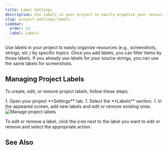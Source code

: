```yaml
---
title: Label Settings
description: Use labels in your project to easily organize your resources
slug: project-settings/labels
sidebar:
  order: 11
  label: Labels
---
```



Use labels in your project to easily organize resources (e.g., screenshots, strings, etc.) by specific topics. Once you add labels, you can filter items by those labels. If you already use labels for your source strings, you can use the same labels for screenshots.

## Managing Project Labels

To create, edit, or remove project labels, follow these steps:

<Steps>
  1. Open your project **Settings** tab.
  1. Select the <Icon name="mdi:label" class="inline-icon" /> **Labels** section.
  1. In the appeared screen, add new labels and edit or remove existing ones.
</Steps>

<Image src={projectLabels} alt="Manage project labels" class="width-xl" />

To edit or remove a label, click the <Icon name="mdi:dots-horizontal" class="inline-icon" /> icon next to the label you want to edit or remove and select the appropriate action.

## See Also

<CardGrid>
  <LinkCard
    title="Adding Labels to Strings"
    href="/string-management/#labels"
  />
  <LinkCard
    title="Adding Labels to Screenshots"
    href="/screenshots/#labels"
  />
</CardGrid>
